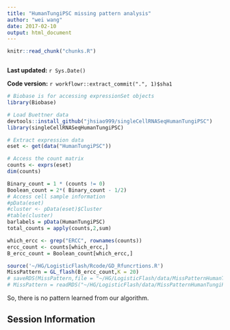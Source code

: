 ```yaml
---
title: "HumanTungiPSC missing pattern analysis"
author: "wei wang"
date: 2017-02-10
output: html_document
---
```


```r
knitr::read_chunk("chunks.R")
```

```r
```

**Last updated:** `r Sys.Date()`

**Code version:** `r workflowr::extract_commit(".", 1)$sha1`


```r
# Biobase is for accessing expressionSet objects
library(Biobase)

# Load Buettner data
devtools::install_github("jhsiao999/singleCellRNASeqHumanTungiPSC")
library(singleCellRNASeqHumanTungiPSC)

# Extract expression data
eset <- get(data("HumanTungiPSC"))

# Access the count matrix
counts <- exprs(eset)
dim(counts)

Binary_count = 1 * (counts != 0)
Boolean_count = 2*( Binary_count - 1/2)
# Access cell sample information 
#pData(eset)
#cluster <- pData(eset)$Cluster
#table(cluster)
barlabels = pData(HumanTungiPSC)
total_counts = apply(counts,2,sum)

which_ercc <- grep("ERCC", rownames(counts))
ercc_count <- counts[which_ercc,]
B_ercc_count = Boolean_count[which_ercc,]
```

```r
source('~/HG/LogisticFlash/Rcode/GD_Rfuncrtions.R')
MissPattern = GL_flash(B_ercc_count,K = 20)
# saveRDS(MissPattern,file = "~/HG/LogisticFlash/data/MissPatternHumanTungiPSC_K20.rds")
# MissPattern = readRDS("~/HG/LogisticFlash/data/MissPatternHumanTungiPSC_K20.rds")
```

So, there is no pattern learned from our algorithm.

## Session Information

```r
```
